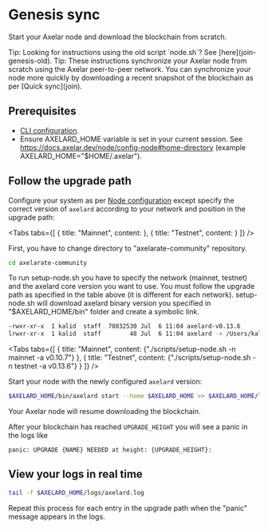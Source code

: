 # Genesis sync


Start your Axelar node and download the blockchain from scratch.

<Callout emoji="💡">
  Tip: Looking for instructions using the old script `node.sh`?  See [here](join-genesis-old).
</Callout>

<Callout emoji="💡">
  Tip: These instructions synchronize your Axelar node from scratch using the Axelar peer-to-peer network. You can synchronize your node more quickly by downloading a recent snapshot of the blockchain as per [Quick sync](join).
</Callout>

## Prerequisites

- [CLI configuration](config-cli).
- Ensure AXELARD_HOME variable is set in your current session. See https://docs.axelar.dev/node/config-node#home-directory (example AXELARD_HOME="$HOME/.axelar").

## Follow the upgrade path

Configure your system as per [Node configuration](config-node) except specify the correct version of `axelard` according to your network and position in the upgrade path:

<Tabs tabs={[
{
title: "Mainnet",
content: <MarkdownPath src="/md/mainnet/upgrade-path.md" />
},
{
title: "Testnet",
content: <MarkdownPath src="/md/testnet/upgrade-path.md" />
}
]} />

First, you have to change directory to "axelarate-community" repository.

```bash
cd axelarate-community
```

To run setup-node.sh you have to specify the network (mainnet, testnet) and the axelard core version you want to use.
You must follow the upgrade path as specified in the table above (it is different for each network).
setup-node.sh will download axelard binary version you specified in "$AXELARD_HOME/bin" folder and create a symbolic link.

```bash
-rwxr-xr-x  1 kalid  staff  70832530 Jul  6 11:04 axelard-v0.13.6
lrwxr-xr-x  1 kalid  staff        48 Jul  6 11:04 axelard -> /Users/kalid/.axelar_testnet/bin/axelard-v0.13.6
```

<Tabs tabs={[
{
title: "Mainnet",
content: <CodeBlock language="bash">
{"./scripts/setup-node.sh -n mainnet -a v0.10.7"}
</CodeBlock>
},
{
title: "Testnet",
content: <CodeBlock language="bash">
{"./scripts/setup-node.sh -n testnet -a v0.13.6"}
</CodeBlock>
}
]} />

Start your node with the newly configured `axelard` version:

```bash
$AXELARD_HOME/bin/axelard start --home $AXELARD_HOME >> $AXELARD_HOME/logs/axelard.log 2>&1 &
```

Your Axelar node will resume downloading the blockchain.

After your blockchain has reached `UPGRADE_HEIGHT` you will see a panic in the logs like

```
panic: UPGRADE {NAME} NEEDED at height: {UPGRADE_HEIGHT}:
```

## View your logs in real time

```bash
tail -f $AXELARD_HOME/logs/axelard.log
```

Repeat this process for each entry in the upgrade path when the "panic" message appears in the logs.
